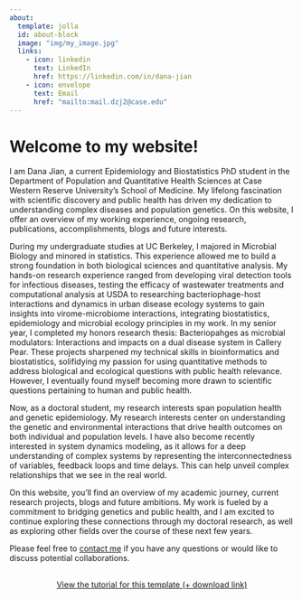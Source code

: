 ```yaml
---
about:
  template: jolla
  id: about-block
  image: "img/my_image.jpg"
  links:
    - icon: linkedin
      text: LinkedIn
      href: https://linkedin.com/in/dana-jian
    - icon: envelope
      text: Email
      href: "mailto:mail.dzj2@case.edu"  
---
```


::: {#about-block}
:::

# Welcome to my website!

I am Dana Jian, a current Epidemiology and Biostatistics PhD student in the Department of Population and Quantitative Health Sciences at Case Western Reserve University's School of Medicine. My lifelong fascination with scientific discovery and public health has driven my dedication to understanding complex diseases and population genetics. On this website, I offer an overview of my working experience, ongoing research, publications, accomplishments, blogs and future interests.

During my undergraduate studies at UC Berkeley, I majored in Microbial Biology and minored in statistics. This experience allowed me to build a strong foundation in both biological sciences and quantitative analysis. My hands-on research experience ranged from developing viral detection tools for infectious diseases, testing the efficacy of wastewater treatments and computational analysis at USDA to researching bacteriophage-host interactions and dynamics in urban disease ecology systems to gain insights into virome-microbiome interactions, integrating biostatistics, epidemiology and microbial ecology principles in my work. In my senior year, I completed my honors research thesis: Bacteriopahges as microbial modulators: Interactions and impacts on a dual disease system in Callery Pear. These projects sharpened my technical skills in bioinformatics and biostatistics, solifidying my passion for using quantitative methods to address biological and ecological questions with public health relevance. However, I eventually found myself becoming more drawn to scientific questions pertaining to human and public health.

Now, as a doctoral student, my research interests span population health and genetic epidemiology. My research interests center on understanding the genetic and environmental interactions that drive health outcomes on both individual and population levels. I have also become recently interested in system dynamics modeling, as it allows for a deep understanding of complex systems by representing the interconnectedness of variables, feedback loops and time delays. This can help unveil complex relationships that we see in the real world.


On this website, you’ll find an overview of my academic journey, current research projects, blogs and future ambitions. My work is fueled by a commitment to bridging genetics and public health, and I am excited to continue exploring these connections through my doctoral research, as well as exploring other fields over the course of these next few years.

Please feel free to [contact me](mailto:mail.dzj2@case.edu) if you have any questions or would like to discuss potential collaborations.

```{=html}
<div  style="margin: 30px; text-align: center;">
<a class="btn btn-primary" href="https://www.marvinschmitt.com/blog/website-tutorial-quarto/" role="button" target="_blank" style="padding: 15px 30px;">View the tutorial for this template (+ download link)</a>
</div>
```

